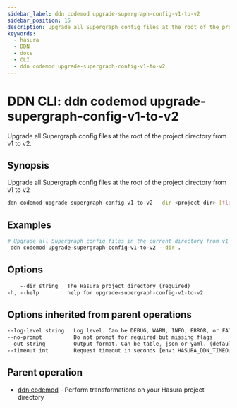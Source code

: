 ```yaml
---
sidebar_label: ddn codemod upgrade-supergraph-config-v1-to-v2
sidebar_position: 15
description: Upgrade all Supergraph config files at the root of the project directory from v1 to v2 using the DDN CLI
keywords:
  - hasura
  - DDN
  - docs
  - CLI
  - ddn codemod upgrade-supergraph-config-v1-to-v2
---
```


# DDN CLI: ddn codemod upgrade-supergraph-config-v1-to-v2

Upgrade all Supergraph config files at the root of the project directory from v1 to v2.

## Synopsis

Upgrade all Supergraph config files at the root of the project directory from v1 to v2

```bash
ddn codemod upgrade-supergraph-config-v1-to-v2 --dir <project-dir> [flags]
```

## Examples

```bash
# Upgrade all Supergraph config files in the current directory from v1 to v2
 ddn codemod upgrade-supergraph-config-v1-to-v2 --dir .
```

## Options

```sass
    --dir string   The Hasura project directory (required)
-h, --help         help for upgrade-supergraph-config-v1-to-v2
```

## Options inherited from parent operations

```sass
--log-level string   Log level. Can be DEBUG, WARN, INFO, ERROR, or FATAL. (default "INFO")
--no-prompt          Do not prompt for required but missing flags
--out string         Output format. Can be table, json or yaml. (default "table")
--timeout int        Request timeout in seconds [env: HASURA_DDN_TIMEOUT] (default 100)
```

## Parent operation

- [ddn codemod](/cli/commands/ddn_codemod) - Perform transformations on your Hasura project directory
